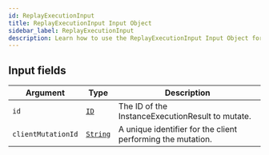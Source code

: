 ```yaml
---
id: ReplayExecutionInput
title: ReplayExecutionInput Input Object
sidebar_label: ReplayExecutionInput
description: Learn how to use the ReplayExecutionInput Input Object for Builder's API.
---
```


## Input fields

| Argument           | Type                                     | Description                                                 |
| ------------------ | ---------------------------------------- | ----------------------------------------------------------- |
| `id`               | [`ID`](/docs/composer/builder/api/schema/scalar/ID.mdx)         | The ID of the InstanceExecutionResult to mutate.            |
| `clientMutationId` | [`String`](/docs/composer/builder/api/schema/scalar/String.mdx) | A unique identifier for the client performing the mutation. |
